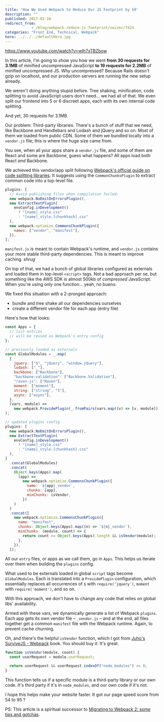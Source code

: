```yaml
---
title: 'How We Used Webpack to Reduce Our JS Footprint by 50'
description: ""
published: 2017-02-10
redirect_from: 
            - /blog/webpack-reduce-js-footprint/swizec/7424
categories: "Front End, Technical, Webpack"
hero: ../../../defaultHero.jpg
---
```

https://www.youtube.com/watch?v=wIh7xTBZbow

In this article, I&#x27;m going to show you how we went **from 30 requests for 3.1MB** of minified uncompressed JavaScript **to 19 requests for 2.2MB** of minified uncompressed JS. Why uncompressed? Because Rails doesn&#x27;t gzip on localhost, and our production servers are running the new setup already.

We weren&#x27;t doing anything stupid before. Tree shaking, minification, code splitting to avoid JavaScript users don&#x27;t need… we had all of that. We even split our frontend into 5 or 6 discreet apps, each with its own internal code splitting.

And yet, 30 requests for 3.1MB.

Our problem: Third-party libraries. There&#x27;s a bunch of stuff that we need, like Backbone and Handlebars and Lodash and jQuery and so on. Most of them we loaded from public CDN. Some of them we bundled locally into a `vendor.js` file; this is where the huge size came from.

You see, when all your apps share a `vendor.js` file, and some of them are React and some are Backbone, guess what happens? All apps load both React _and_ Backbone.

We achieved this vendor/app split following [Webpack&#x27;s official guide on code splitting libraries](https://webpack.js.org/guides/code-splitting-libraries/). It suggests using the `CommonChunksPlugin` to extract common code into a top-level file.

```javascript
plugins: [
  // Avoid publishing files when compilation failed:
  new webpack.NoEmitOnErrorsPlugin(),
  new ExtractTextPlugin(
    envConfig.inDevelopment()
      ? "[name]_style.css"
      : "[name]_style.[chunkhash].css"
  ),
  new webpack.optimize.CommonsChunkPlugin({
    names: ["vendor", "manifest"],
  }),
];
```

`manifest.js` is meant to contain Webpack&#x27;s runtime, and `vendor.js` contains your more stable third-party dependencies. This is meant to improve caching. _shrug_

On top of that, we had a bunch of global libraries configured as externals and loaded them in top-level `<script>` tags. Not a bad approach per se, but something like the AWS SDK is almost 500kb of _compressed_ JavaScript. When you&#x27;re using only one function… yeah, no bueno.

We fixed this situation with a 2-pronged approach:

- bundle and tree shake all our dependencies ourselves
- create a different vendor file for each app (entry file)

Here&#x27;s how that looks:

```javascript
const Apps = {
  // list entries
  // will be reused as Webpack's entry config
};

// previously loaded as externals
const GlobalModules = _.map(
  {
    jquery: ["$", "jQuery", "window.jQuery"],
    lodash: ["_"],
    backbone: ["Backbone"],
    "backbone-validation": ["Backbone.Validation"],
    "raven-js": ["Raven"],
    moment: ["moment"],
    string: ["string", "S"],
    async: ["async"],
  },
  (vars, module) =>
    new webpack.ProvidePlugin(_.fromPairs(vars.map((v) => [v, module])))
);

// updated plugins config
plugins: [
  new webpack.NoEmitOnErrorsPlugin(),
  new ExtractTextPlugin(
    envConfig.inDevelopment()
      ? "[name]_style.css"
      : "[name]_style.[chunkhash].css"
  ),
]
  .concat(GlobalModules)
  .concat(
    Object.keys(Apps).map(
      (app) =>
        new webpack.optimize.CommonsChunkPlugin({
          name: `${app}_vendor`,
          chunks: [app],
          minChunks: isVendor,
        })
    )
  )
  .concat([
    new webpack.optimize.CommonsChunkPlugin({
      name: "manifest",
      chunks: Object.keys(Apps).map((n) => `${n}_vendor`),
      minChunks: (module, count) => {
        return count >= Object.keys(Apps).length && isVendor(module);
      },
    }),
  ]);
```

All our `entry` files, or apps as we call them, go in `Apps`. This helps us iterate over them when building the `plugins` config.

What used to be externals loaded in global `script` tags become `GlobalModules`. Each is translated into a `ProvidePlugin` configuration, which essentially replaces all occurrences of `$` with `require('jquery')`, `moment` with `require('moment')`, and so on.

With this approach, we don&#x27;t have to change any code that relies on global libs&#x27; availability.

Armed with these vars, we dynamically generate a list of Webpack `plugins`. Each app gets its own vendor file – `_vendor.js` – and at the end, all files together get a common `manifest` file with the Webpack runtime. Again, to prevent cache churning.

Oh, and there&#x27;s the helpful `isVendor` function, which I got from [Juho&#x27;s SurviveJS - Webpack](https://leanpub.com/survivejs-webpack) book. You should buy it. It&#x27;s great.

```javascript
function isVendor(module, count) {
  const userRequest = module.userRequest;

  return userRequest && userRequest.indexOf("node_modules") >= 0;
}
```

This function tells us if a specific module is a third-party library or our own code. It&#x27;s third party if it&#x27;s in `node_modules`, and our own code if it&#x27;s not.

I hope this helps make your website faster. It got our page speed score from 54 to 95 ?

PS: This article is a spiritual successor to [Migrating to Webpack 2: some tips and gotchas](https://swizec.com/blog/using-webpack-2-production/swizec/7356).
